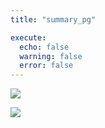 ```yaml
---
title: "summary_pg"

execute: 
  echo: false
  warning: false
  error: false
---
```


<Img src="Visualization.png">

<Img src="Wrangling.png">
